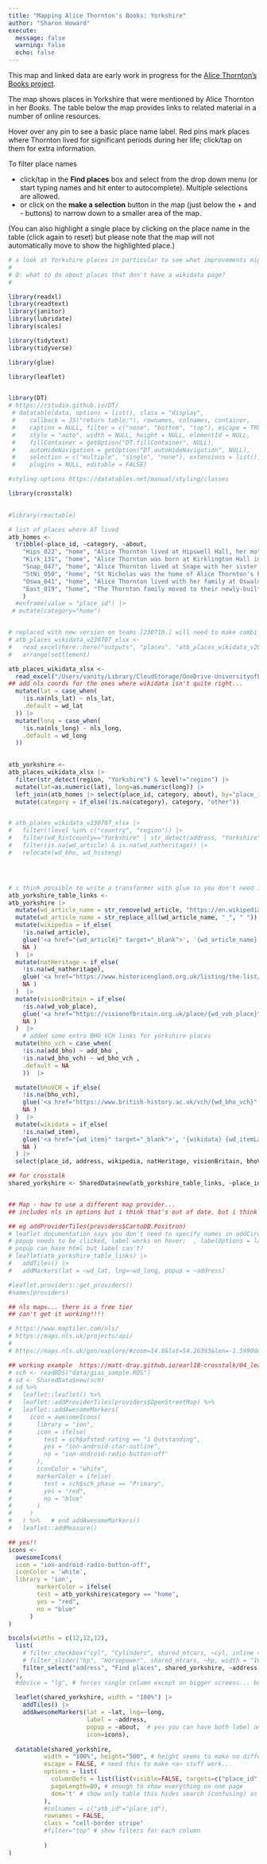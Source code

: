 ```yaml
---
title: "Mapping Alice Thornton's Books: Yorkshire"
author: "Sharon Howard"
execute: 
  message: false
  warning: false
  echo: false
---
```



This map and linked data are early work in progress for the [Alice Thornton's Books project](https://thornton.kdl.kcl.ac.uk/).

The map shows places in Yorkshire that were mentioned by Alice Thornton in her *Books*. The table below the map provides links to related material in a number of online resources. 

Hover over any pin to see a basic place name label. Red pins mark places where Thornton lived for significant periods during her life; click/tap on them for extra information. 

To filter place names

- click/tap in the **Find places** box and select from the drop down menu (or start typing names and hit enter to autocomplete). Multiple selections are allowed.
- or click on the **make a selection** button in the map (just below the + and - buttons) to narrow down to a smaller area of the map.

(You can also highlight a single place by clicking on the place name in the table (click again to reset) but please note that the map will not automatically move to show the highlighted place.)


```r
# a look at Yorkshire places in particular to see what improvements might be needed
# 
# Q: what to do about places that don't have a wikidata page?
# 

library(readxl)
library(readtext)
library(janitor)
library(lubridate)
library(scales)

library(tidytext)
library(tidyverse)

library(glue)

library(leaflet)


library(DT)
# https://rstudio.github.io/DT/
 # datatable(data, options = list(), class = "display",
 #    callback = JS("return table;"), rownames, colnames, container,
 #    caption = NULL, filter = c("none", "bottom", "top"), escape = TRUE,
 #    style = "auto", width = NULL, height = NULL, elementId = NULL,
 #    fillContainer = getOption("DT.fillContainer", NULL),
 #    autoHideNavigation = getOption("DT.autoHideNavigation", NULL),
 #    selection = c("multiple", "single", "none"), extensions = list(),
 #    plugins = NULL, editable = FALSE)

#styling options https://datatables.net/manual/styling/classes

library(crosstalk)

 
#library(reactable)
```


```r

# list of places where AT lived
atb_homes <- 
  tribble(~place_id, ~category, ~about,
    "Hips_022", "home", "Alice Thornton lived at Hipswell Hall, her mother's jointure property, from 1644 to 1660.",
    "Kirk_131", "home", "Alice Thornton was born at Kirklington Hall in 1626.",
    "Snap_047", "home", "Alice Thornton lived at Snape with her sister Katherine Danby for several months between 1643 and 1644.",
    "StNi_050", "home", "St Nicholas was the home of Alice Thornton's beloved aunt, Anne Norton. She often stayed with the Nortons in Richmond.",
    "Oswa_041", "home", "Alice Thornton lived with her family at Oswaldkirk between 1660 and 1662 while the Thorntons' new house at East Newton was being built.",
    "East_019", "home", "The Thornton family moved to their newly-built home at East Newton in summer 1662. Alice Thornton lived here until her death in 1707."
    ) 
  #enframe(value = "place_id") |>
 # mutate(category="home")


# replaced with new version on teams [230710.] will need to make combi lat/long which isn't in new version.
# atb_places_wikidata_v230707_xlsx <-
#   read_excel(here::here("outputs", "places", "atb_places_wikidata_v20230707.xlsx")) |>
#   arrange(settlement)

atb_places_wikidata_xlsx <-
  read_excel("/Users/vanity/Library/CloudStorage/OneDrive-UniversityofEdinburgh/General/Ographies/atb_places_v20230710.xlsx") |>
## add nls coords for the ones where wikidata isn't quite right...
  mutate(lat = case_when(
    !is.na(nls_lat) ~ nls_lat,
    .default = wd_lat
  )) |>
  mutate(long = case_when(
    !is.na(nls_long) ~ nls_long,
    .default = wd_long
  ))

    
atb_yorkshire <-
atb_places_wikidata_xlsx |>
  filter(str_detect(region, "Yorkshire") & level!="region") |>
  mutate(lat=as.numeric(lat), long=as.numeric(long)) |>
  left_join(atb_homes |> select(place_id, category, about), by="place_id") |>
  mutate(category = if_else(!is.na(category), category, "other"))


# atb_places_wikidata_v230707_xlsx |>
#   filter(!level %in% c("country", "region")) |> 
#   filter(wd_histcounty=="Yorkshire" | str_detect(address, "Yorkshire")) |>
#   filter(is.na(wd_article) & is.na(wd_natheritage)) |>
#   relocate(wd_bho, wd_histeng)




# i think possible to write a transformer with glue so you don't need if_else but even like this it's still clearer than pasting...
atb_yorkshire_table_links <-
atb_yorkshire |>
  mutate(wd_article_name = str_remove(wd_article, "https://en.wikipedia.org/wiki/")) |>
  mutate(wd_article_name = str_replace_all(wd_article_name, "_", " ")) |>
  mutate(wikipedia = if_else(
    !is.na(wd_article),
    glue('<a href="{wd_article}" target="_blank">', '{wd_article_name}', '</a>') , 
    NA )
  )  |>
  mutate(natHeritage = if_else(
    !is.na(wd_natheritage),
    glue('<a href="https://www.historicengland.org.uk/listing/the-list/list-entry/{wd_natheritage}" target="_blank">', '{wd_natheritage}', '</a>') , 
    NA )
  )  |>
  mutate(visionBritain = if_else(
    !is.na(wd_vob_place),
    glue('<a href="https://visionofbritain.org.uk/place/{wd_vob_place}" target="_blank">', '{wd_vob_place}', '</a>') , 
    NA )
  )  |>
    # added some extra BHO VCH links for yorkshire places
  mutate(bho_vch = case_when(
    !is.na(add_bho) ~ add_bho ,
    !is.na(wd_bho_vch) ~ wd_bho_vch , 
    .default = NA 
    ))  |>

  mutate(bhoVCH = if_else(
    !is.na(bho_vch),
    glue('<a href="https://www.british-history.ac.uk/vch/{wd_bho_vch}" target="_blank">', '{bho_vch}', '</a>') , 
    NA )
  )  |>
  mutate(wikidata = if_else(
    !is.na(wd_item),
    glue('<a href="{wd_item}" target="_blank">', '{wikidata} {wd_itemLabel}', '</a>') , 
    NA )
  ) |>
  select(place_id, address, wikipedia, natHeritage, visionBritain, bhoVCH, wikidata, lat, long, category, about)

## for crosstalk
shared_yorkshire <- SharedData$new(atb_yorkshire_table_links, ~place_id)



```


```r
## Map - how to use a different map provider...
## includes nls in options but i think that's out of date. but i think there might be other ways to get stuff...

## eg addProviderTiles(providers$CartoDB.Positron)
# leaflet documentation says you don't need to specify names in addCircles if they're called lat and long. but not true...
# popup needs to be clicked, label works on hover;  , labelOptions = labelOptions(noHide = T) to show all the time.
# popup can have html but label can't?
# leaflet(atb_yorkshire_table_links) |> 
#   addTiles() |> 
#   addMarkers(lat = ~wd_lat, lng=~wd_long, popup = ~address)
```


```r
#leaflet.providers::get_providers()
#names(providers)
```

```r
## nls maps... there is a free tier
## can't get it working!!!!

# https://www.maptiler.com/nls/
# https://maps.nls.uk/projects/api/
# 
# https://maps.nls.uk/geo/explore/#zoom=14.0&lat=54.26393&lon=-1.59900&layers=1&b=1&marker=54.263929,-1.599004
```





    
```r
## working example  https://matt-dray.github.io/earl18-crosstalk/04_leaflet-flexdash-dt-crosstalk.html
# sch <- readRDS("data/gias_sample.RDS")
# sd <- SharedData$new(sch)
# sd %>% 
#   leaflet::leaflet() %>%
#   leaflet::addProviderTiles(providers$OpenStreetMap) %>% 
#   leaflet::addAwesomeMarkers(
#     icon = awesomeIcons(
#       library = "ion",
#       icon = ifelse(
#         test = sch$ofsted_rating == "1 Outstanding",
#         yes = "ion-android-star-outline",
#         no = "ion-android-radio-button-off"
#       ),
#       iconColor = "white",
#       markerColor = ifelse(
#         test = sch$sch_phase == "Primary", 
#         yes = "red",
#         no = "blue"
#       )
#     )
#   ) %>%   # end addAwesomeMarkers()
#   leaflet::addMeasure()

## yes!!
icons <- 
  awesomeIcons(
  icon = "ion-android-radio-button-off",
  iconColor = 'white',
  library = 'ion',
        markerColor = ifelse(
        test = atb_yorkshire$category == "home", 
        yes = "red",
        no = "blue"
      )
)

```


```r

bscols(widths = c(12,12,12),
  list(
    # filter_checkbox("cyl", "Cylinders", shared_mtcars, ~cyl, inline = TRUE),
    # filter_slider("hp", "Horsepower", shared_mtcars, ~hp, width = "100%"),
    filter_select("address", "Find places", shared_yorkshire, ~address)
  ),
  #device = "lg", # forces single column except on bigger screens... but really want always single column?
  
  leaflet(shared_yorkshire, width = "100%") |> 
    addTiles() |> 
    addAwesomeMarkers(lat = ~lat, lng=~long, 
                      label = ~address, 
                      popup = ~about,  # yes you can have both label and popup
                      icon=icons),
  
  datatable(shared_yorkshire,
          width = "100%", height="500", # height seems to make no difference on web page, only in preview ???
          escape = FALSE, # need this to make <a> stuff work...
          options = list(
            columnDefs = list(list(visible=FALSE, targets=c("place_id", "lat", "long", "category", "about")) ), # hide named columns
            pageLength=80, # enough to show everything on one page
            dom='t' # show only table this hides search (confusing) as well as pagination stuff (not needed if single page). 
          ),
          #colnames = c("atb_id"="place_id"),
          rownames = FALSE,
          class = "cell-border stripe"
          #filter="top" # show filters for each column
  
          )
)
```

